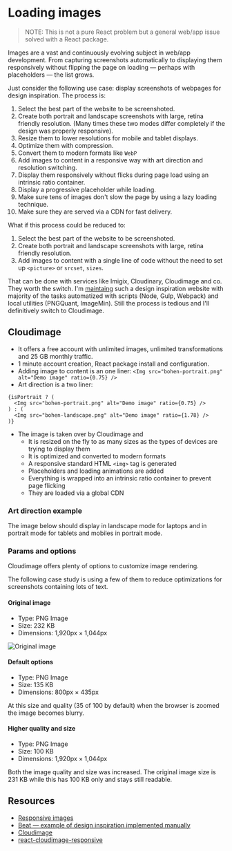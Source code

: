 
<Meta title="Loading images" component={LoadingImages} />

# Loading images

> NOTE: This is not a pure React problem but a general web/app issue solved with a React package.

Images are a vast and continuously evolving subject in web/app development. From capturing screenshots automatically to displaying them responsively without flipping the page on loading — perhaps with placeholders — the list grows.

Just consider the following use case: display screenshots of webpages for design inspiration. The process is:

1. Select the best part of the website to be screenshoted.
2. Create both portrait and landscape screenshots with large, retina friendly resolution. (Many times these two modes differ completely if the design was properly responsive).
3. Resize them to lower resolutions for mobile and tablet displays.
4. Optimize them with compression.
5. Convert them to modern formats like `WebP`
6. Add images to content in a responsive way with art direction and resolution switching.
7. Display them responsively without flicks during page load using an intrinsic ratio container.
8. Display a progressive placeholder while loading.
9. Make sure tens of images don't slow the page by using a lazy loading technique.
10. Make sure they are served via a CDN for fast delivery.

What if this process could be reduced to:

1. Select the best part of the website to be screenshoted.
2. Create both portrait and landscape screenshots with large, retina friendly resolution.
3. Add images to content with a single line of code without the need to set up `<picture>` or `srcset`, `sizes`.

That can be done with services like Imigix, Cloudinary, Cloudimage and co. They worth the switch. I'm [maintaing](https://github.com/metamn/beat/blob/master/tools/gulp/tasks/image.js) such a design inspiration website with majority of the tasks automatized with scripts (Node, Gulp, Webpack) and local utilities (PNGQuant, ImageMin). Still the process is tedious and I'll definitively switch to Cloudimage.

## Cloudimage

- It offers a free account with unlimited images, unlimited transformations and 25 GB monthly traffic.
- 1 minute account creation, React package install and configuration.
- Adding image to content is an one liner: `<Img src="bohen-portrait.png" alt="Demo image" ratio={0.75} />`
- Art direction is a two liner:

```
{isPortrait ? (
  <Img src="bohen-portrait.png" alt="Demo image" ratio={0.75} />
) : (
  <Img src="bohen-landscape.png" alt="Demo image" ratio={1.78} />
)}
```

- The image is taken over by Cloudimage and
  - It is resized on the fly to as many sizes as the types of devices are trying to display them
  - It is optimized and converted to modern formats
  - A responsive standard HTML `<img>` tag is generated
  - Placeholders and loading animations are added
  - Everything is wrapped into an intrinsic ratio container to prevent page flicking
  - They are loaded via a global CDN

### Art direction example

The image below should display in landscape mode for laptops and in portrait mode for tablets and mobiles in portrait mode.

<Preview>
  <Story name="Art direction with Cloudinary">
    <LoadingImages images={true} />
  </Story>
</Preview>

### Params and options

Cloudimage offers plenty of options to customize image rendering.

The following case study is using a few of them to reduce optimizations for screenshots containing lots of text.

#### Original image

- Type: PNG Image
- Size: 232 KB
- Dimensions: 1,920px × 1,044px

![Original image](performance-rerenders.png)

#### Default options

- Type: PNG Image
- Size: 135 KB
- Dimensions: 800px × 435px

<Preview>
  <Story name="Simple image">
    <LoadingImages src="performance-rerenders.png" />
  </Story>
</Preview>

At this size and quality (35 of 100 by default) when the browser is zoomed the image becomes blurry.

#### Higher quality and size

<Preview>
  <Story name="Higher quality image">
    <LoadingImages src="performance-rerenders.png" filters="q100" size="1920" />
  </Story>
</Preview>

- Type: PNG Image
- Size: 100 KB
- Dimensions: 1,920px × 1,044px

Both the image quality and size was increased. The original image size is 231 KB while this has 100 KB only and stays still readable.

## Resources

- [Responsive images](https://developer.mozilla.org/en-US/docs/Learn/HTML/Multimedia_and_embedding/Responsive_images)
- [Beat &mdash; example of design inspiration implemented manually](https://github.com/metamn/beat)
- [Cloudimage](https://www.cloudimage.io)
- [react-cloudimage-responsive](https://github.com/scaleflex/react-cloudimage-responsive)
